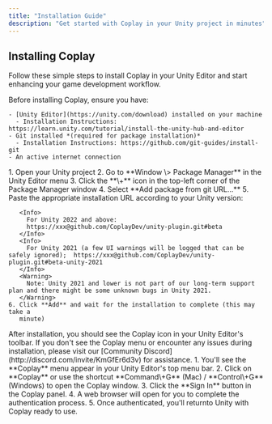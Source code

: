 ```yaml
---
title: "Installation Guide"
description: "Get started with Coplay in your Unity project in minutes"
---
```


## Installing Coplay

Follow these simple steps to install Coplay in your Unity Editor and start enhancing your game development workflow.

<Steps>
  <Step title="Prerequisites">
  Before installing Coplay, ensure you have:

    - [Unity Editor](https://unity.com/download) installed on your machine
      - Installation Instructions: https://learn.unity.com/tutorial/install-the-unity-hub-and-editor
    - Git installed *(required for package installation)*
      - Installation Instructions: https://github.com/git-guides/install-git
    - An active internet connection
  </Step>
  <Step title="Install via Unity Package Manager">
   1. Open your Unity project
    2. Go to **Window \> Package Manager** in the Unity Editor menu
    3. Click the **\+** icon in the top-left corner of the Package Manager window
    4. Select **Add package from git URL...**
    5. Paste the appropriate installation URL according to your Unity version:

       <Info>
         For Unity 2022 and above:
         https://xxx@github.com/CoplayDev/unity-plugin.git#beta
       </Info>
       <Info>
         For Unity 2021 (a few UI warnings will be logged that can be safely ignored);  https://xxx@github.com/CoplayDev/unity-plugin.git#beta-unity-2021
       </Info>
       <Warning>
         Note: Unity 2021 and lower is not part of our long-term support plan and there might be some unknown bugs in Unity 2021.
       </Warning>
    6. Click **Add** and wait for the installation to complete (this may take a
       minute)
</Step>
<Step title="Verify Installation">    After installation, you should see the Coplay icon in your Unity Editor's toolbar. If you don't see the Coplay menu or encounter any issues during installation, please visit our [Community Discord](http://discord.com/invite/KmGfEr6d3v) for assistance.</Step>
<Step title="Sign into Your Coplay Account">    1. You'll see the **Coplay** menu appear in your Unity Editor's top menu bar.
    2. Click on **Coplay** or use the shortcut **Command\+G** (Mac) / **Control\+G** (Windows) to open the Coplay window.
    3. Click the **Sign In** button in the Coplay panel.
    4. A web browser will open for you to complete the authentication process.
    5. Once authenticated, you'll returnto Unity with Coplay ready to use.</Step>
</Steps>